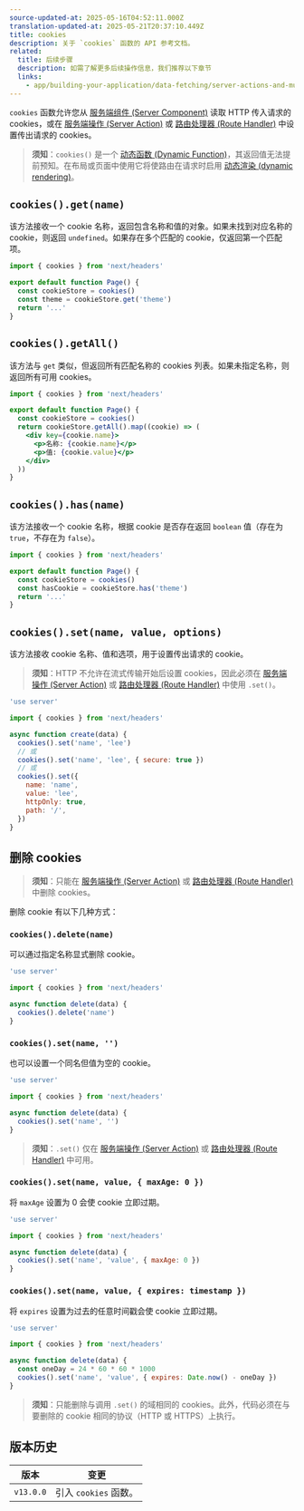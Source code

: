 ```yaml
---
source-updated-at: 2025-05-16T04:52:11.000Z
translation-updated-at: 2025-05-21T20:37:10.449Z
title: cookies
description: 关于 `cookies` 函数的 API 参考文档。
related:
  title: 后续步骤
  description: 如需了解更多后续操作信息，我们推荐以下章节
  links:
    - app/building-your-application/data-fetching/server-actions-and-mutations
---
```


`cookies` 函数允许您从 [服务端组件 (Server Component)](/docs/app/building-your-application/rendering/server-components) 读取 HTTP 传入请求的 cookies，或在 [服务端操作 (Server Action)](/docs/app/building-your-application/data-fetching/server-actions-and-mutations) 或 [路由处理器 (Route Handler)](/docs/app/building-your-application/routing/route-handlers) 中设置传出请求的 cookies。

> **须知**：`cookies()` 是一个 [动态函数 (Dynamic Function)](/docs/app/building-your-application/rendering/server-components#server-rendering-strategies#dynamic-functions)，其返回值无法提前预知。在布局或页面中使用它将使路由在请求时启用 [动态渲染 (dynamic rendering)](/docs/app/building-your-application/rendering/server-components#dynamic-rendering)。

## `cookies().get(name)`

该方法接收一个 cookie 名称，返回包含名称和值的对象。如果未找到对应名称的 cookie，则返回 `undefined`。如果存在多个匹配的 cookie，仅返回第一个匹配项。

```jsx filename="app/page.js"
import { cookies } from 'next/headers'

export default function Page() {
  const cookieStore = cookies()
  const theme = cookieStore.get('theme')
  return '...'
}
```

## `cookies().getAll()`

该方法与 `get` 类似，但返回所有匹配名称的 cookies 列表。如果未指定名称，则返回所有可用 cookies。

```jsx filename="app/page.js"
import { cookies } from 'next/headers'

export default function Page() {
  const cookieStore = cookies()
  return cookieStore.getAll().map((cookie) => (
    <div key={cookie.name}>
      <p>名称: {cookie.name}</p>
      <p>值: {cookie.value}</p>
    </div>
  ))
}
```

## `cookies().has(name)`

该方法接收一个 cookie 名称，根据 cookie 是否存在返回 `boolean` 值（存在为 `true`，不存在为 `false`）。

```jsx filename="app/page.js"
import { cookies } from 'next/headers'

export default function Page() {
  const cookieStore = cookies()
  const hasCookie = cookieStore.has('theme')
  return '...'
}
```

## `cookies().set(name, value, options)`

该方法接收 cookie 名称、值和选项，用于设置传出请求的 cookie。

> **须知**：HTTP 不允许在流式传输开始后设置 cookies，因此必须在 [服务端操作 (Server Action)](/docs/app/building-your-application/data-fetching/server-actions-and-mutations) 或 [路由处理器 (Route Handler)](/docs/app/building-your-application/routing/route-handlers) 中使用 `.set()`。

```js filename="app/actions.js"
'use server'

import { cookies } from 'next/headers'

async function create(data) {
  cookies().set('name', 'lee')
  // 或
  cookies().set('name', 'lee', { secure: true })
  // 或
  cookies().set({
    name: 'name',
    value: 'lee',
    httpOnly: true,
    path: '/',
  })
}
```

## 删除 cookies

> **须知**：只能在 [服务端操作 (Server Action)](/docs/app/building-your-application/data-fetching/server-actions-and-mutations) 或 [路由处理器 (Route Handler)](/docs/app/building-your-application/routing/route-handlers) 中删除 cookies。

删除 cookie 有以下几种方式：

### `cookies().delete(name)`

可以通过指定名称显式删除 cookie。

```js filename="app/actions.js"
'use server'

import { cookies } from 'next/headers'

async function delete(data) {
  cookies().delete('name')
}
```

### `cookies().set(name, '')`

也可以设置一个同名但值为空的 cookie。

```js filename="app/actions.js"
'use server'

import { cookies } from 'next/headers'

async function delete(data) {
  cookies().set('name', '')
}
```

> **须知**：`.set()` 仅在 [服务端操作 (Server Action)](/docs/app/building-your-application/data-fetching/server-actions-and-mutations) 或 [路由处理器 (Route Handler)](/docs/app/building-your-application/routing/route-handlers) 中可用。

### `cookies().set(name, value, { maxAge: 0 })`

将 `maxAge` 设置为 0 会使 cookie 立即过期。

```js filename="app/actions.js"
'use server'

import { cookies } from 'next/headers'

async function delete(data) {
  cookies().set('name', 'value', { maxAge: 0 })
}
```

### `cookies().set(name, value, { expires: timestamp })`

将 `expires` 设置为过去的任意时间戳会使 cookie 立即过期。

```js filename="app/actions.js"
'use server'

import { cookies } from 'next/headers'

async function delete(data) {
  const oneDay = 24 * 60 * 60 * 1000
  cookies().set('name', 'value', { expires: Date.now() - oneDay })
}
```

> **须知**：只能删除与调用 `.set()` 的域相同的 cookies。此外，代码必须在与要删除的 cookie 相同的协议（HTTP 或 HTTPS）上执行。

## 版本历史

| 版本      | 变更                  |
| --------- | --------------------- |
| `v13.0.0` | 引入 `cookies` 函数。 |